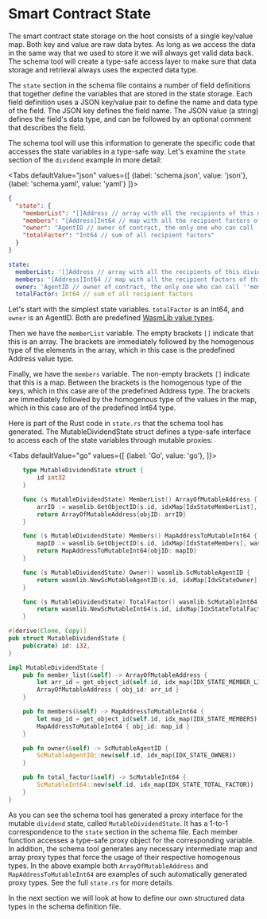 
# Smart Contract State

The smart contract state storage on the host consists of a single key/value map. Both key
and value are raw data bytes. As long as we access the data in the same way that we used
to store it we will always get valid data back. The schema tool will create a type-safe
access layer to make sure that data storage and retrieval always uses the expected data
type.

The `state` section in the schema file contains a number of field definitions that together
define the variables that are stored in the state storage. Each field definition uses a
JSON key/value pair to define the name and data type of the field. The JSON key defines
the field name. The JSON value (a string) defines the field's data type, and can be
followed by an optional comment that describes the field.

The schema tool will use this information to generate the specific code that accesses the
state variables in a type-safe way. Let's examine the `state` section of the `dividend`
example in more detail:

<Tabs defaultValue="json"
    values={[
        {label: 'schema.json', value: 'json'},
        {label: 'schema.yaml', value: 'yaml'}
    ]}>

<TabItem value="json">

```json
{
  "state": {
    "memberList": "[]Address // array with all the recipients of this dividend",
    "members": "[Address]Int64 // map with all the recipient factors of this dividend",
    "owner": "AgentID // owner of contract, the only one who can call 'member' func",
    "totalFactor": "Int64 // sum of all recipient factors"
  }
}
```

</TabItem>

<TabItem value="yaml">

```yaml
state:
  memberList: '[]Address // array with all the recipients of this dividend'
  members: '[Address]Int64 // map with all the recipient factors of this dividend'
  owner: 'AgentID // owner of contract, the only one who can call ''member'' func'
  totalFactor: Int64 // sum of all recipient factors
```

</TabItem>
</Tabs>

Let's start with the simplest state variables. `totalFactor` is an Int64, and `owner` is
an AgentID. Both are predefined [WasmLib value types](types.mdx).

Then we have the `memberList` variable. The empty brackets `[]` indicate that this is an
array. The brackets are immediately followed by the homogenous type of the elements in the
array, which in this case is the predefined Address value type.

Finally, we have the `members` variable. The non-empty brackets `[]` indicate that this is
a map. Between the brackets is the homogenous type of the keys, which in this case are of
the predefined Address type. The brackets are immediately followed by the homogenous type
of the values in the map, which in this case are of the predefined Int64 type.

Here is part of the Rust code in `state.rs` that the schema tool has generated. The
MutableDividendState struct defines a type-safe interface to access each of the state
variables through mutable proxies:

<Tabs 
    defaultValue="go"
    values={[
        {label: 'Go', value: 'go'},
    ]}>

<TabItem value="go">

```go
    type MutableDividendState struct {
        id int32
    }

    func (s MutableDividendState) MemberList() ArrayOfMutableAddress {
        arrID := wasmlib.GetObjectID(s.id, idxMap[IdxStateMemberList], wasmlib.TYPE_ARRAY|wasmlib.TYPE_ADDRESS)
        return ArrayOfMutableAddress{objID: arrID}
    }

    func (s MutableDividendState) Members() MapAddressToMutableInt64 {
        mapID := wasmlib.GetObjectID(s.id, idxMap[IdxStateMembers], wasmlib.TYPE_MAP)
        return MapAddressToMutableInt64{objID: mapID}
    }

    func (s MutableDividendState) Owner() wasmlib.ScMutableAgentID {
        return wasmlib.NewScMutableAgentID(s.id, idxMap[IdxStateOwner])
    }

    func (s MutableDividendState) TotalFactor() wasmlib.ScMutableInt64 {
        return wasmlib.NewScMutableInt64(s.id, idxMap[IdxStateTotalFactor])
    }
```

</TabItem>
<TabItem value="rust">

```rust
#[derive(Clone, Copy)]
pub struct MutableDividendState {
    pub(crate) id: i32,
}

impl MutableDividendState {
    pub fn member_list(&self) -> ArrayOfMutableAddress {
        let arr_id = get_object_id(self.id, idx_map(IDX_STATE_MEMBER_LIST), TYPE_ARRAY | TYPE_ADDRESS);
        ArrayOfMutableAddress { obj_id: arr_id }
    }

    pub fn members(&self) -> MapAddressToMutableInt64 {
        let map_id = get_object_id(self.id, idx_map(IDX_STATE_MEMBERS), TYPE_MAP);
        MapAddressToMutableInt64 { obj_id: map_id }
    }

    pub fn owner(&self) -> ScMutableAgentID {
        ScMutableAgentID::new(self.id, idx_map(IDX_STATE_OWNER))
    }

    pub fn total_factor(&self) -> ScMutableInt64 {
        ScMutableInt64::new(self.id, idx_map(IDX_STATE_TOTAL_FACTOR))
    }
}
```

</TabItem>
</Tabs>

As you can see the schema tool has generated a proxy interface for the mutable `dividend`
state, called `MutableDividendState`. It has a 1-to-1 correspondence to the `state`
section in the schema file. Each member function accesses a type-safe proxy object for the
corresponding variable. In addition, the schema tool generates any necessary intermediate
map and array proxy types that force the usage of their respective homogenous types. In
the above example both `ArrayOfMutableAddress` and `MapAddressToMutableInt64` are examples
of such automatically generated proxy types. See the full `state.rs` for more details.

In the next section we will look at how to define our own structured data types in the
schema definition file.
